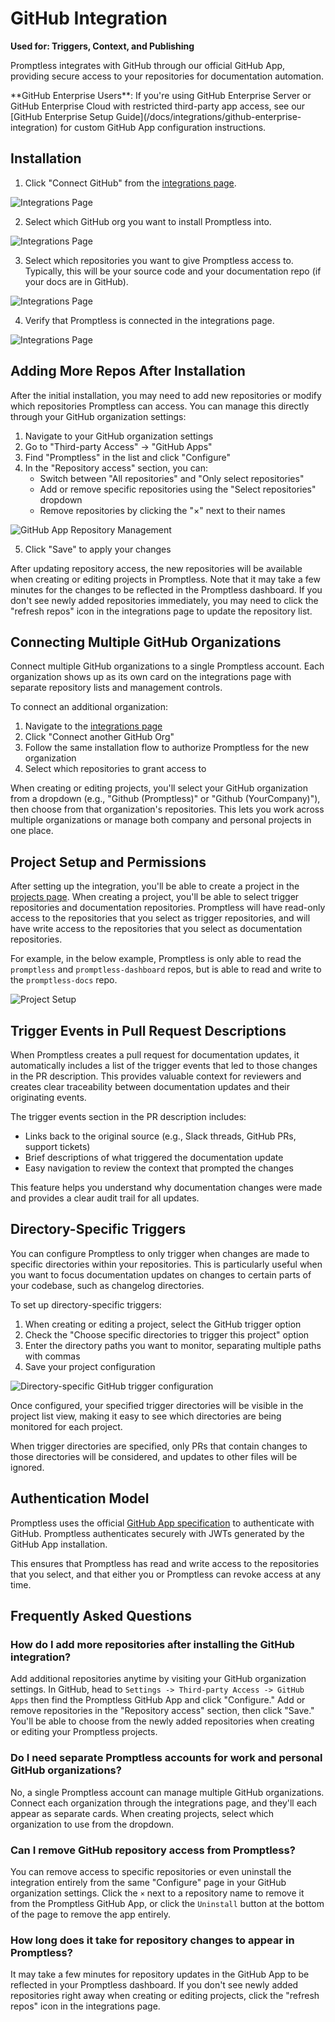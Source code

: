 # GitHub Integration

**Used for: Triggers, Context, and Publishing**

Promptless integrates with GitHub through our official GitHub App, providing secure access to your repositories for documentation automation.

<Info>
**GitHub Enterprise Users**: If you're using GitHub Enterprise Server or GitHub Enterprise Cloud with restricted third-party app access, see our [GitHub Enterprise Setup Guide](/docs/integrations/github-enterprise-integration) for custom GitHub App configuration instructions.
</Info>

## Installation

1. Click "Connect GitHub" from the [integrations page](https://app.gopromptless.ai/integrations). 
<Frame>
  <img src="../assets/integrations-blank.png" alt="Integrations Page" />
</Frame>

2. Select which GitHub org you want to install Promptless into. 
<Frame>
  <img src="../assets/github-select-org.png" alt="Integrations Page" />
</Frame>

3. Select which repositories you want to give Promptless access to. Typically, this will be your source code and your documentation repo (if your docs are in GitHub).  
<Frame>
  <img src="../assets/github-select-repos.png" alt="Integrations Page" />
</Frame>

4. Verify that Promptless is connected in the integrations page. 
<Frame>
  <img src="../assets/integrations-complete.png" alt="Integrations Page" />
</Frame>

## Adding More Repos After Installation

After the initial installation, you may need to add new repositories or modify which repositories Promptless can access. You can manage this directly through your GitHub organization settings:

1. Navigate to your GitHub organization settings
2. Go to "Third-party Access" → "GitHub Apps" 
3. Find "Promptless" in the list and click "Configure"
4. In the "Repository access" section, you can:
   - Switch between "All repositories" and "Only select repositories"
   - Add or remove specific repositories using the "Select repositories" dropdown
   - Remove repositories by clicking the "×" next to their names

<Frame>
  <img src="https://promptless-customer-doc-assets.s3.amazonaws.com/docs-images/org_2lvkgU9erOFxYhtEVVC0ymPrPdF/bc05f421-e940-4f84-b442-6f9181a0eab3-github-app-repository-management.png" alt="GitHub App Repository Management" />
</Frame>

5. Click "Save" to apply your changes

After updating repository access, the new repositories will be available when creating or editing projects in Promptless. Note that it may take a few minutes for the changes to be reflected in the Promptless dashboard. If you don't see newly added repositories immediately, you may need to click the "refresh repos" icon in the integrations page to update the repository list.

## Connecting Multiple GitHub Organizations

Connect multiple GitHub organizations to a single Promptless account. Each organization shows up as its own card on the integrations page with separate repository lists and management controls.

To connect an additional organization:

1. Navigate to the [integrations page](https://app.gopromptless.ai/integrations)
2. Click "Connect another GitHub Org" 
3. Follow the same installation flow to authorize Promptless for the new organization
4. Select which repositories to grant access to

When creating or editing projects, you'll select your GitHub organization from a dropdown (e.g., "Github (Promptless)" or "Github (YourCompany)"), then choose from that organization's repositories. This lets you work across multiple organizations or manage both company and personal projects in one place.

## Project Setup and Permissions

After setting up the integration, you'll be able to create a project in the [projects page](https://app.gopromptless.ai/projects). When creating a project, you'll be able to select trigger repositories and documentation repositories. Promptless will have read-only access to the repositories that you select as trigger repositories, and will have write access to the repositories that you select as documentation repositories. 

For example, in the below example, Promptless is only able to read the `promptless` and `promptless-dashboard` repos, but is able to read and write to the `promptless-docs` repo. 

<Frame>
  <img src="../assets/github-project.png" alt="Project Setup" />
</Frame>

## Trigger Events in Pull Request Descriptions

When Promptless creates a pull request for documentation updates, it automatically includes a list of the trigger events that led to those changes in the PR description. This provides valuable context for reviewers and creates clear traceability between documentation updates and their originating events.

The trigger events section in the PR description includes:
- Links back to the original source (e.g., Slack threads, GitHub PRs, support tickets)
- Brief descriptions of what triggered the documentation update
- Easy navigation to review the context that prompted the changes

This feature helps you understand why documentation changes were made and provides a clear audit trail for all updates.

## Directory-Specific Triggers

You can configure Promptless to only trigger when changes are made to specific directories within your repositories. This is particularly useful when you want to focus documentation updates on changes to certain parts of your codebase, such as changelog directories.

To set up directory-specific triggers:

1. When creating or editing a project, select the GitHub trigger option
2. Check the "Choose specific directories to trigger this project" option
3. Enter the directory paths you want to monitor, separating multiple paths with commas
4. Save your project configuration

<Frame>
  <img src="https://promptless-customer-doc-assets.s3.amazonaws.com/docs-images/org_2lvkgU9erOFxYhtEVVC0ymPrPdF/47a14116-12d1-4a1d-beae-875c1d182124-github-directory-trigger.png" alt="Directory-specific GitHub trigger configuration" />
</Frame>

Once configured, your specified trigger directories will be visible in the project list view, making it easy to see which directories are being monitored for each project.

When trigger directories are specified, only PRs that contain changes to those directories will be considered, and updates to other files will be ignored. 

## Authentication Model

Promptless uses the official [GitHub App specification](https://docs.github.com/en/apps/creating-github-apps/about-creating-github-apps) to authenticate with GitHub. Promptless authenticates securely with JWTs generated by the GitHub App installation. 

This ensures that Promptless has read and write access to the repositories that you select, and that either you or Promptless can revoke access at any time.
## Frequently Asked Questions

### How do I add more repositories after installing the GitHub integration?

Add additional repositories anytime by visiting your GitHub organization settings. In GitHub, head to `Settings -> Third-party Access -> GitHub Apps` then find the Promptless GitHub App and click "Configure." Add or remove repositories in the "Repository access" section, then click "Save." You'll be able to choose from the newly added repositories when creating or editing your Promptless projects.

### Do I need separate Promptless accounts for work and personal GitHub organizations?

No, a single Promptless account can manage multiple GitHub organizations. Connect each organization through the integrations page, and they'll each appear as separate cards. When creating projects, select which organization to use from the dropdown.

### Can I remove GitHub repository access from Promptless?

You can remove access to specific repositories or even uninstall the integration entirely from the same "Configure" page in your GitHub organization settings. Click the `×` next to a repository name to remove it from the Promptless GitHub App, or click the `Uninstall` button at the bottom of the page to remove the app entirely.

### How long does it take for repository changes to appear in Promptless?

It may take a few minutes for repository updates in the GitHub App to be reflected in your Promptless dashboard. If you don't see newly added repositories right away when creating or editing projects, click the "refresh repos" icon in the integrations page.